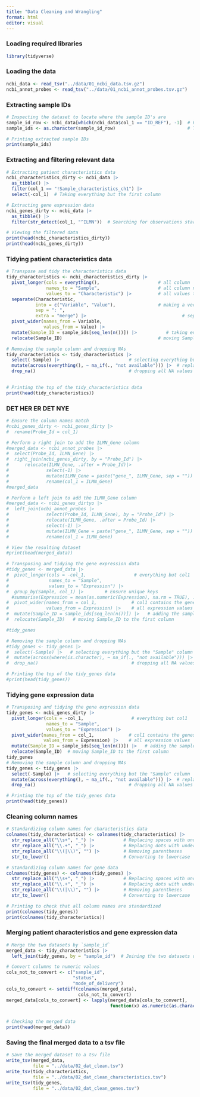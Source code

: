 ```yaml
---
title: "Data Cleaning and Wrangling"
format: html
editor: visual
---
```


### Loading required libraries

```r
library(tidyverse)
```

### Loading the data

```r
ncbi_data <- read_tsv("../data/01_ncbi_data.tsv.gz")
ncbi_annot_probes <- read_tsv("../data/01_ncbi_annot_probes.tsv.gz")
```

### Extracting sample IDs

```r
# Inspecting the dataset to locate where the sample ID's are
sample_id_row <- ncbi_data[which(ncbi_data$col_1 == "ID_REF"), -1]  # Finding all places in col1 that is named ID_REF and extracts all values associated with this observation
sample_ids <- as.character(sample_id_row)                           # Transforming sample_ids to characters

# Printing extracted sample IDs
print(sample_ids)
```

### Extracting and filtering relevant data

```r
# Extracting patient characteristics data
ncbi_characteristics_dirty <- ncbi_data |> 
  as_tibble() |> 
  filter(col_1 == "!Sample_characteristics_ch1") |> 
  select(-col_1)  # Taking everything but the first column

# Extracting gene expression data
ncbi_genes_dirty <- ncbi_data |> 
  as_tibble() |> 
  filter(str_detect(col_1, "^ILMN"))  # Searching for observations starting with ILMN in col1

# Viewing the filtered data
print(head(ncbi_characteristics_dirty))
print(head(ncbi_genes_dirty))
```

### Tidying patient characteristics data

```r
# Transpose and tidy the characteristics data
tidy_characteristics <- ncbi_characteristics_dirty |> 
  pivot_longer(cols = everything(),                      # all column
               names_to = "Sample",                      # all column names to sample
               values_to = "Characteristic") |>          # all values to characteristics
  separate(Characteristic, 
           into = c("Variable", "Value"),                # making a vector to split up into variable and value 
           sep = ": ",
           extra = "merge") |>                                    # separating based on 
  pivot_wider(names_from = Variable, 
              values_from = Value) |> 
  mutate(Sample_ID = sample_ids[seq_len(n())]) |>           # taking everything from sample_ids and puts it into the new Sample_ID column 
  relocate(Sample_ID)                                    # moving Sample_ID to the first column

# Removing the sample column and dropping NAs
tidy_characteristics <- tidy_characteristics |> 
  select(-Sample) |>                          # selecting everything but the "Sample" column
  mutate(across(everything(), ~ na_if(., "not available"))) |>  # replace "not available" with NA
  drop_na()                                   # dropping all NA values
  

# Printing the top of the tidy_characteristics data 
print(head(tidy_characteristics))

```

### DET HER ER DET NYE

```r
# Ensure the column names match
#ncbi_genes_dirty <- ncbi_genes_dirty |> 
#  rename(Probe_Id = col_1)

# Perform a right join to add the ILMN_Gene column
#merged_data <- ncbi_annot_probes |> 
#  select(Probe_Id, ILMN_Gene) |> 
#  right_join(ncbi_genes_dirty, by = "Probe_Id") |>
#      relocate(ILMN_Gene, .after = Probe_Id)|> 
#              select(-1) |> 
#              mutate(ILMN_Gene = paste("gene_", ILMN_Gene, sep = "")) |>
#              rename(col_1 = ILMN_Gene)
#merged_data
```

```r
# Perform a left join to add the ILMN_Gene column
#merged_data <- ncbi_genes_dirtyo |> 
#  left_join(ncbi_annot_probes |> 
#              select(Probe_Id, ILMN_Gene), by = "Probe_Id") |> 
#              relocate(ILMN_Gene, .after = Probe_Id) |> 
#              select(-1) |> 
#              mutate(ILMN_Gene = paste("gene_", ILMN_Gene, sep = "")) |> 
#              rename(col_1 = ILMN_Gene)

# View the resulting dataset
#print(head(merged_data))
```

```r
# Transposing and tidying the gene expression data
#tidy_genes <- merged_data |> 
#  pivot_longer(cols = -col_1,                  # everything but col1
#               names_to = "Sample",
#               values_to = "Expression") |> 
#  group_by(Sample, col_1) |>        # Ensure unique keys
  #summarise(Expression = mean(as.numeric(Expression), na.rm = TRUE), .groups = "drop") |> 
#  pivot_wider(names_from = col_1,             # col1 contains the genes
#              values_from = Expression) |>    # all expression values
#  mutate(Sample_ID = sample_ids[seq_len(n())]) |>   # adding the sample_IDs in a new column
#  relocate(Sample_ID)   # moving Sample_ID to the first column

#tidy_genes

# Removing the sample column and dropping NAs
#tidy_genes <- tidy_genes |> 
#  select(-Sample) |>   # selecting everything but the "Sample" column
#  mutate(across(where(is.character), ~ na_if(., "not available"))) |>  # replace "not available" with NA
#  drop_na()                                   # dropping all NA values

# Printing the top of the tidy_genes data 
#print(head(tidy_genes))
```

### Tidying gene expression data

```r
# Transposing and tidying the gene expression data
tidy_genes <- ncbi_genes_dirty |> 
  pivot_longer(cols = -col_1,                  # everything but col1
               names_to = "Sample",
               values_to = "Expression") |> 
  pivot_wider(names_from = col_1,             # col1 contains the genes
              values_from = Expression) |>    # all expression values
  mutate(Sample_ID = sample_ids[seq_len(n())]) |>   # adding the sample_IDs in a new column
  relocate(Sample_ID)  # moving Sample_ID to the first column
tidy_genes
# Removing the sample column and dropping NAs
tidy_genes <- tidy_genes |> 
  select(-Sample) |>   # selecting everything but the "Sample" column
  mutate(across(everything(), ~ na_if(., "not available"))) |>  # replace "not available" with NA
  drop_na()                                   # dropping all NA values

# Printing the top of the tidy_genes data 
print(head(tidy_genes))
```

### Cleaning column names

```r
# Standardizing column names for characteristics data 
colnames(tidy_characteristics) <- colnames(tidy_characteristics) |> 
  str_replace_all("\\s+", "_") |>           # Replacing spaces with underscores
  str_replace_all("\\.+", "_") |>           # Replacing dots with underscores
  str_replace_all("\\(|\\)", "") |>         # Removing parentheses
  str_to_lower()                            # Converting to lowercase

# Standardizing column names for gene data
colnames(tidy_genes) <- colnames(tidy_genes) |> 
  str_replace_all("\\s+", "_") |>           # Replacing spaces with underscores
  str_replace_all("\\.+", "_") |>           # Replacing dots with underscores
  str_replace_all("\\(|\\)", "") |>         # Removing parentheses
  str_to_lower()                            # Converting to lowercase

# Printing to check that all column names are standardized 
print(colnames(tidy_genes))
print(colnames(tidy_characteristics))
```

### Merging patient characteristics and gene expression data

```r
# Merge the two datasets by `sample_id`
merged_data <- tidy_characteristics |> 
  left_join(tidy_genes, by = "sample_id")  # Joining the two datasets on sample_ID

# Convert columns to numeric values
cols_not_to_convert <- c("sample_id", 
                         "status", 
                         "mode_of_delivery")
cols_to_convert <- setdiff(colnames(merged_data), 
                           cols_not_to_convert)
merged_data[cols_to_convert] <- lapply(merged_data[cols_to_convert], 
                                       function(x) as.numeric(as.character(x)))


# Checking the merged data
print(head(merged_data))
```

### Saving the final merged data to a tsv file

```r
# Save the merged dataset to a tsv file
write_tsv(merged_data,
          file = "../data/02_dat_clean.tsv")
write_tsv(tidy_characteristics,
          file = "../data/02_dat_clean_characteristics.tsv")
write_tsv(tidy_genes,
          file = "../data/02_dat_clean_genes.tsv")

```

